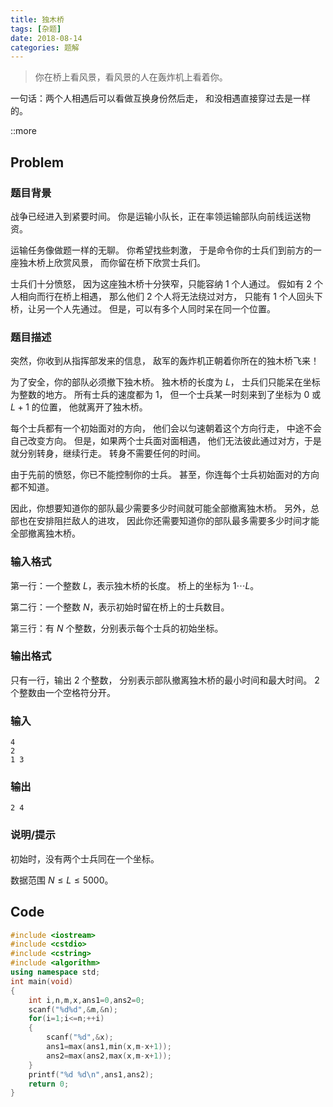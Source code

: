 ```yaml
---
title: 独木桥
tags: [杂题]
date: 2018-08-14
categories: 题解
---
```


> 你在桥上看风景，看风景的人在轰炸机上看着你。

一句话：两个人相遇后可以看做互换身份然后走，
和没相遇直接穿过去是一样的。

::more

## Problem

### 题目背景

战争已经进入到紧要时间。
你是运输小队长，正在率领运输部队向前线运送物资。

运输任务像做题一样的无聊。
你希望找些刺激，
于是命令你的士兵们到前方的一座独木桥上欣赏风景，
而你留在桥下欣赏士兵们。

士兵们十分愤怒，
因为这座独木桥十分狭窄，只能容纳 $1$ 个人通过。
假如有 $2$ 个人相向而行在桥上相遇，
那么他们 $2$ 个人将无法绕过对方，
只能有 $1$ 个人回头下桥，让另一个人先通过。
但是，可以有多个人同时呆在同一个位置。

### 题目描述

突然，你收到从指挥部发来的信息，
敌军的轰炸机正朝着你所在的独木桥飞来！

为了安全，你的部队必须撤下独木桥。
独木桥的长度为 $L$，
士兵们只能呆在坐标为整数的地方。
所有士兵的速度都为 $1$，
但一个士兵某一时刻来到了坐标为 $0$ 或 $L + 1$ 的位置，
他就离开了独木桥。

每个士兵都有一个初始面对的方向，
他们会以匀速朝着这个方向行走，
中途不会自己改变方向。
但是，如果两个士兵面对面相遇，
他们无法彼此通过对方，于是就分别转身，继续行走。
转身不需要任何的时间。

由于先前的愤怒，你已不能控制你的士兵。
甚至，你连每个士兵初始面对的方向都不知道。

因此，你想要知道你的部队最少需要多少时间就可能全部撤离独木桥。
另外，总部也在安排阻拦敌人的进攻，
因此你还需要知道你的部队最多需要多少时间才能全部撤离独木桥。

### 输入格式

第一行：一个整数 $L$，表示独木桥的长度。
桥上的坐标为 $1 \cdots L$。

第二行：一个整数 $N$，表示初始时留在桥上的士兵数目。

第三行：有 $N$ 个整数，分别表示每个士兵的初始坐标。

### 输出格式

只有一行，输出 $2$ 个整数，
分别表示部队撤离独木桥的最小时间和最大时间。
$2$ 个整数由一个空格符分开。

### 输入

```plain
4
2
1 3
```

### 输出

```plain
2 4
```

### 说明/提示

初始时，没有两个士兵同在一个坐标。

数据范围 $N \le L \le 5000$。

## Code
```cpp
#include <iostream>
#include <cstdio>
#include <cstring>
#include <algorithm>
using namespace std;
int main(void)
{
	int i,n,m,x,ans1=0,ans2=0;
	scanf("%d%d",&m,&n);
	for(i=1;i<=n;++i)
	{
		scanf("%d",&x);
		ans1=max(ans1,min(x,m-x+1));
		ans2=max(ans2,max(x,m-x+1));
	}
	printf("%d %d\n",ans1,ans2);
	return 0;
}
```
